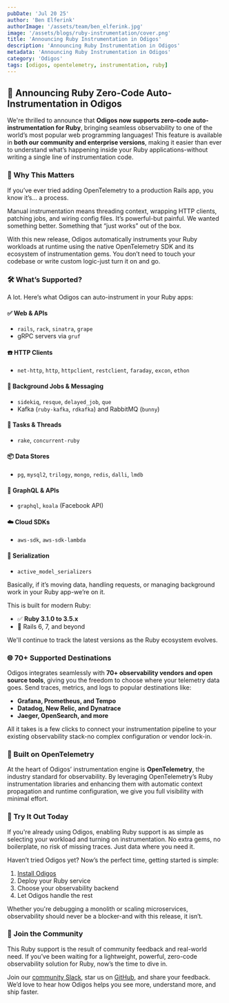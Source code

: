 ```yaml
---
pubDate: 'Jul 20 25'
author: 'Ben Elferink'
authorImage: '/assets/team/ben_elferink.jpg'
image: '/assets/blogs/ruby-instrumentation/cover.png'
title: 'Announcing Ruby Instrumentation in Odigos'
description: 'Announcing Ruby Instrumentation in Odigos'
metadata: 'Announcing Ruby Instrumentation in Odigos'
category: 'Odigos'
tags: [odigos, opentelemetry, instrumentation, ruby]
---
```


## 📣 Announcing Ruby Zero-Code Auto-Instrumentation in Odigos

We're thrilled to announce that **Odigos now supports zero-code auto-instrumentation for Ruby**, bringing seamless observability to one of the world’s most popular web programming languages! This feature is available in **both our community and enterprise versions**, making it easier than ever to understand what’s happening inside your Ruby applications-without writing a single line of instrumentation code.

### 🚀 Why This Matters

If you’ve ever tried adding OpenTelemetry to a production Rails app, you know it’s... a process.

Manual instrumentation means threading context, wrapping HTTP clients, patching jobs, and wiring config files. It’s powerful-but painful. We wanted something better. Something that “just works” out of the box.

With this new release, Odigos automatically instruments your Ruby workloads at runtime using the native OpenTelemetry SDK and its ecosystem of instrumentation gems. You don’t need to touch your codebase or write custom logic-just turn it on and go.

### 🛠️ What’s Supported?

A lot. Here’s what Odigos can auto-instrument in your Ruby apps:

#### ✅ Web & APIs

- `rails`, `rack`, `sinatra`, `grape`
- gRPC servers via `gruf`

#### ☎️ HTTP Clients

- `net-http`, `http`, `httpclient`, `restclient`, `faraday`, `excon`, `ethon`

#### 🧠 Background Jobs & Messaging

- `sidekiq`, `resque`, `delayed_job`, `que`
- Kafka (`ruby-kafka`, `rdkafka`) and RabbitMQ (`bunny`)

#### 🧰 Tasks & Threads

- `rake`, `concurrent-ruby`

#### 📦 Data Stores

- `pg`, `mysql2`, `trilogy`, `mongo`, `redis`, `dalli`, `lmdb`

#### 🔎 GraphQL & APIs

- `graphql`, `koala` (Facebook API)

#### ☁️ Cloud SDKs

- `aws-sdk`, `aws-sdk-lambda`

#### 🧵 Serialization

- `active_model_serializers`

Basically, if it’s moving data, handling requests, or managing background work in your Ruby app-we’re on it.

This is built for modern Ruby:

- ✅ **Ruby 3.1.0 to 3.5.x**
- 🚀 Rails 6, 7, and beyond

We'll continue to track the latest versions as the Ruby ecosystem evolves.

### 🌐 70+ Supported Destinations

Odigos integrates seamlessly with **70+ observability vendors and open source tools**, giving you the freedom to choose where your telemetry data goes. Send traces, metrics, and logs to popular destinations like:

- **Grafana, Prometheus, and Tempo**
- **Datadog, New Relic, and Dynatrace**
- **Jaeger, OpenSearch, and more**

All it takes is a few clicks to connect your instrumentation pipeline to your existing observability stack-no complex configuration or vendor lock-in.

### 🧠 Built on OpenTelemetry

At the heart of Odigos’ instrumentation engine is **OpenTelemetry**, the industry standard for observability. By leveraging OpenTelemetry’s Ruby instrumentation libraries and enhancing them with automatic context propagation and runtime configuration, we give you full visibility with minimal effort.

### 🧪 Try It Out Today

If you're already using Odigos, enabling Ruby support is as simple as selecting your workload and turning on instrumentation. No extra gems, no boilerplate, no risk of missing traces. Just data where you need it.

Haven’t tried Odigos yet? Now’s the perfect time, getting started is simple:

1. [Install Odigos](https://docs.odigos.io/setup/installation)
2. Deploy your Ruby service
3. Choose your observability backend
4. Let Odigos handle the rest

Whether you're debugging a monolith or scaling microservices, observability should never be a blocker-and with this release, it isn’t.

### 🙌 Join the Community

This Ruby support is the result of community feedback and real-world need. If you’ve been waiting for a lightweight, powerful, zero-code observability solution for Ruby, now’s the time to dive in.

Join our [community Slack](https://join.slack.com/t/odigos/shared_invite/zt-24u91yknm-0fLXu6qnqYfNHS_GSUgTJw), star us on [GitHub](https://github.com/odigos-io/odigos), and share your feedback. We’d love to hear how Odigos helps you see more, understand more, and ship faster.
